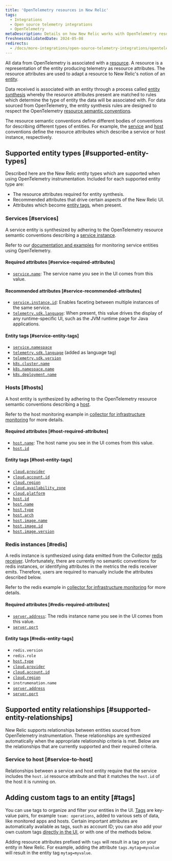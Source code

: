 ```yaml
---
title: 'OpenTelemetry resources in New Relic'
tags:
  - Integrations
  - Open source telemetry integrations
  - OpenTelemetry
metaDescription: Details on how New Relic works with OpenTelemetry resources
freshnessValidatedDate: 2024-05-08
redirects:
  - /docs/more-integrations/open-source-telemetry-integrations/opentelemetry/best-practices/opentelemetry-best-practices-resources
---
```


All data from OpenTelemetry is associated with a [resource](https://opentelemetry.io/docs/concepts/resources).
A resource is a representation of the entity producing telemetry as resource
attributes. The resource attributes are used to adapt a resource to New Relic's
notion of an [entity](/docs/new-relic-solutions/new-relic-one/core-concepts/what-entity-new-relic).

Data received is associated with an entity through a process called [entity synthesis](/docs/entities/synthesis/)
whereby the resource attributes present are matched to rules which determine the type of entity the
data will be associated with. For data sourced from OpenTelemetry, the entity synthesis rules are
designed to respect the OpenTelemetry [resource semantic conventions](https://opentelemetry.io/docs/specs/semconv/resource).

The resource semantic conventions define different bodies of conventions for
describing different types of entities. For example, the
[service](https://opentelemetry.io/docs/specs/semconv/resource/#service) and
[host](https://opentelemetry.io/docs/specs/semconv/resource/host/)
conventions define the resource attributes which describe a service or host instance,
respectively.

## Supported entity types [#supported-entity-types]

Described here are the New Relic entity types which are supported when using
OpenTelemetry instrumentation. Included for each supported entity type are:

* The resource attributes required for entity synthesis.
* Recommended attributes that drive certain aspects of the New Relic UI.
* Attributes which become [entity tags](/docs/new-relic-solutions/new-relic-one/core-concepts/use-tags-help-organize-find-your-data/),
  when present.

### Services [#services]

A service entity is synthesized by adhering to the OpenTelemetry resource
semantic conventions describing a
[service instance](https://opentelemetry.io/docs/specs/semconv/resource/#service).

Refer to our
[documentation and examples](/docs/opentelemetry/get-started/opentelemetry-set-up-your-app)
for monitoring service entities using OpenTelemetry.

#### Required attributes [#service-required-attributes]

* [`service.name`](https://opentelemetry.io/docs/specs/semconv/attributes-registry/service): The service name you see in the UI comes from this value.

#### Recommended attributes [#service-recommended-attributes]

* [`service.instance.id`](https://opentelemetry.io/docs/specs/semconv/attributes-registry/service): Enables faceting between multiple instances of the same service.
* [`telemetry.sdk.language`](https://opentelemetry.io/docs/specs/semconv/attributes-registry/telemetry): When present, this value drives the display of any runtime-specific UI, such as the JVM runtime page for Java applications.

#### Entity tags [#service-entity-tags]

* [`service.namespace`](https://opentelemetry.io/docs/specs/semconv/attributes-registry/service)
* [`telemetry.sdk.language`](https://opentelemetry.io/docs/specs/semconv/attributes-registry/telemetry) (added as language tag)
* [`telemetry.sdk.version`](https://opentelemetry.io/docs/specs/semconv/attributes-registry/telemetry)
* [`k8s.cluster.name`](https://opentelemetry.io/docs/specs/semconv/attributes-registry/k8s)
* [`k8s.namespace.name`](https://opentelemetry.io/docs/specs/semconv/attributes-registry/k8s)
* [`k8s.deployment.name`](https://opentelemetry.io/docs/specs/semconv/attributes-registry/k8s)

### Hosts [#hosts]

A host entity is synthesized by adhering to the OpenTelemetry resource semantic
conventions describing a [host](https://opentelemetry.io/docs/specs/semconv/resource/host).

Refer to the host monitoring example in [collector for infrastructure monitoring](/docs/opentelemetry/get-started/collector-infra-monitoring/opentelemetry-collector-infra-intro/) for more details.

#### Required attributes [#host-required-attributes]

* [`host.name`](https://opentelemetry.io/docs/specs/semconv/attributes-registry/host): The host name you see in the UI comes from this value.
* [`host.id`](https://opentelemetry.io/docs/specs/semconv/attributes-registry/host)

#### Entity tags [#host-entity-tags]

* [`cloud.provider`](https://opentelemetry.io/docs/specs/semconv/attributes-registry/cloud)
* [`cloud.account.id`](https://opentelemetry.io/docs/specs/semconv/attributes-registry/cloud)
* [`cloud.region`](https://opentelemetry.io/docs/specs/semconv/attributes-registry/cloud)
* [`cloud.availability_zone`](https://opentelemetry.io/docs/specs/semconv/attributes-registry/cloud)
* [`cloud.platform`](https://opentelemetry.io/docs/specs/semconv/attributes-registry/cloud)
* [`host.id`](https://opentelemetry.io/docs/specs/semconv/attributes-registry/host)
* [`host.name`](https://opentelemetry.io/docs/specs/semconv/attributes-registry/host)
* [`host.type`](https://opentelemetry.io/docs/specs/semconv/attributes-registry/host)
* [`host.arch`](https://opentelemetry.io/docs/specs/semconv/attributes-registry/host)
* [`host.image.name`](https://opentelemetry.io/docs/specs/semconv/attributes-registry/host)
* [`host.image.id`](https://opentelemetry.io/docs/specs/semconv/attributes-registry/host)
* [`host.image.version`](https://opentelemetry.io/docs/specs/semconv/attributes-registry/host)

### Redis instances [#redis]

A redis instance is synthesized using data emitted from the Collector [redis receiver](https://github.com/open-telemetry/opentelemetry-collector-contrib/tree/main/receiver/redisreceiver). Unfortunately, there are currently no semantic conventions for redis instances, or identifying attributes in the metrics the redis receiver emits. Therefore, users are required to manually include the attributes described below.

Refer to the redis example in [collector for infrastructure monitoring](/docs/opentelemetry/get-started/collector-infra-monitoring/opentelemetry-collector-infra-intro/) for more details.

#### Required attributes [#redis-required-attributes]

* [`server.address`](https://opentelemetry.io/docs/specs/semconv/attributes-registry/server/): The redis instance name you see in the UI comes from this value.
* [`server.port`](https://opentelemetry.io/docs/specs/semconv/attributes-registry/server/)

#### Entity tags [#redis-entity-tags]

* `redis.version`
* `redis.role`
* [`host.type`](https://opentelemetry.io/docs/specs/semconv/attributes-registry/host)
* [`cloud.provider`](https://opentelemetry.io/docs/specs/semconv/attributes-registry/cloud)
* [`cloud.account.id`](https://opentelemetry.io/docs/specs/semconv/attributes-registry/cloud)
* [`cloud.region`](https://opentelemetry.io/docs/specs/semconv/attributes-registry/cloud)
* `instrumenation.name`
* [`server.address`](https://opentelemetry.io/docs/specs/semconv/attributes-registry/server/)
* [`server.port`](https://opentelemetry.io/docs/specs/semconv/attributes-registry/server/)

## Supported entity relationships [#supported-entity-relationships]

New Relic supports relationships between entities sourced from
OpenTelemetry instrumentation. These relationships are synthesized
automatically when the appropriate relationship criteria is met. Below are the
relationships that are currently supported and their required criteria.

### Service to host [#service-to-host]

Relationships between a service and host entity require that the service
includes the `host.id` resource attribute and that it matches the `host.id` of
the host it is running on.

## Adding custom tags to an entity [#tags]

You can use tags to organize and filter your entities in the UI.
[Tags](/docs/new-relic-solutions/new-relic-one/core-concepts/use-tags-help-organize-find-your-data/)
are key-value pairs, for example `team: operations`, added to various sets of
data, like monitored apps and hosts. Certain important attributes are
automatically available as tags, such as account ID; you can also add your own
custom tags
[directly in the UI](/docs/new-relic-solutions/new-relic-one/core-concepts/use-tags-help-organize-find-your-data/#add-tags),
or with one of the methods below.

Adding resource attributes prefixed with `tags` will result in a tag on your
entity in New Relic. For example, adding the attribute `tags.mytag=myvalue`
will result in the entity tag `mytag=myvalue`.
